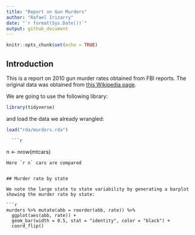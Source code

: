 ```yaml
---
title: "Report on Gun Murders"
author: "Rafael Irizarry"
date: "`r format(Sys.Date())`"
output: github_document
---
```


```r
knitr::opts_chunk$set(echo = TRUE)
```

## Introduction

This is a report on 2010 gun murder rates obtained from FBI reports. The original data was obtained from [this Wikipedia page](https://en.wikipedia.org/wiki/Murder_in_the_United_States_by_state).

We are going to use the following library:

```r
library(tidyverse)
```
  
and load the data we already wrangled:

```r
load("rda/murders.rda")
```


      ```r
n <- nrow(mtcars)
```
Here `r n` cars are compared


## Murder rate by state 

We note the large state to state variability by generating a barplot showing the murder rate by state:

```r
murders %>% mutate(abb = reorder(abb, rate)) %>%
  ggplot(aes(abb, rate)) +
  geom_bar(width = 0.5, stat = "identity", color = "black") +
  coord_flip()
```
